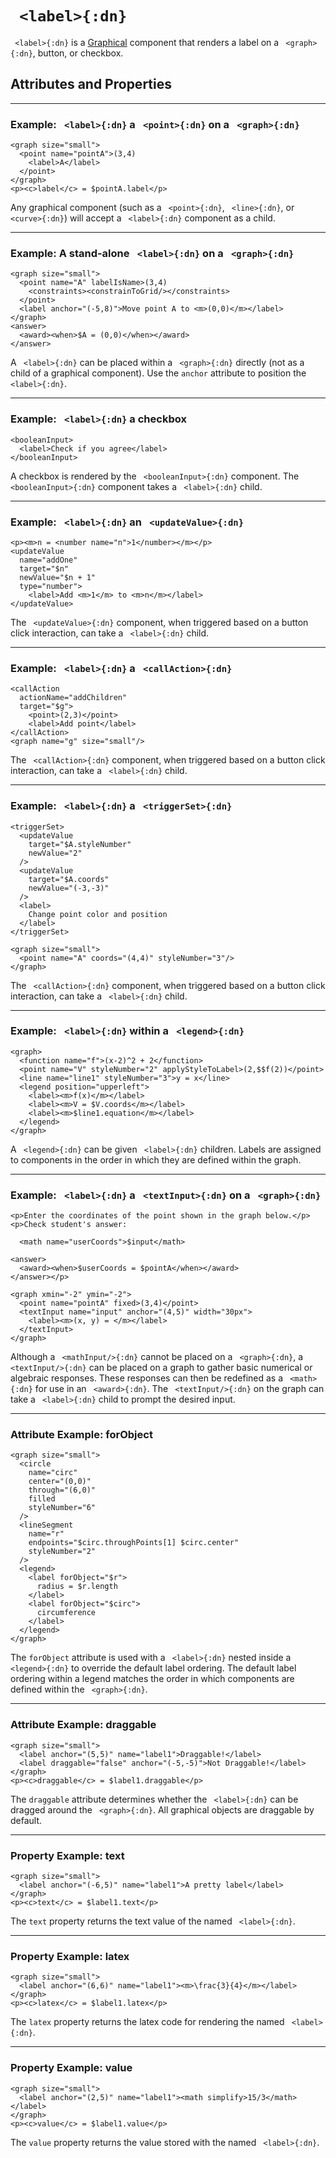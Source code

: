 


# ` <label>{:dn}`


` <label>{:dn}` is a [Graphical](../document_structure/essentialConcepts#component-types)
component that renders a label on a ` <graph>{:dn}`, button, or checkbox.

## Attributes and Properties 
 <AttrDisplay name='label'/> 
 <PropDisplay name='label'/>

---

### Example: ` <label>{:dn}` a ` <point>{:dn}` on a ` <graph>{:dn}`


```doenet-example
<graph size="small">
  <point name="pointA">(3,4)
    <label>A</label>
  </point>
</graph>
<p><c>label</c> = $pointA.label</p>
```



Any graphical component (such as a ` <point>{:dn}`, ` <line>{:dn}`, or ` <curve>{:dn}`) will 
accept a ` <label>{:dn}` component as a child.



---

### Example: A stand-alone ` <label>{:dn}` on a ` <graph>{:dn}`


```doenet-example
<graph size="small">
  <point name="A" labelIsName>(3,4)
    <constraints><constrainToGrid/></constraints>
  </point>
  <label anchor="(-5,8)">Move point A to <m>(0,0)</m></label>
</graph>
<answer>
  <award><when>$A = (0,0)</when></award>
</answer>     
```



A ` <label>{:dn}` can be placed within a ` <graph>{:dn}` directly (not as a child of a graphical component). Use the `anchor` attribute to position the ` <label>{:dn}`.



---

### Example: ` <label>{:dn}` a checkbox


```doenet-example
<booleanInput>
  <label>Check if you agree</label>
</booleanInput>
```



A checkbox is rendered by the ` <booleanInput>{:dn}` component. The ` <booleanInput>{:dn}` component takes a ` <label>{:dn}` child.



---

### Example: ` <label>{:dn}` an ` <updateValue>{:dn}`


```doenet-editor-horiz
<p><m>n = <number name="n">1</number></m></p>
<updateValue 
  name="addOne" 
  target="$n" 
  newValue="$n + 1" 
  type="number">
    <label>Add <m>1</m> to <m>n</m></label>
</updateValue>
```



The ` <updateValue>{:dn}` component, when triggered based on a button click 
interaction, can take a ` <label>{:dn}` child.



---

### Example: ` <label>{:dn}` a ` <callAction>{:dn}`


```doenet-editor-horiz
<callAction 
  actionName="addChildren" 
  target="$g">
    <point>(2,3)</point>
    <label>Add point</label>
</callAction>
<graph name="g" size="small"/>      
```



The ` <callAction>{:dn}` component, when triggered based on a button click interaction, 
can take a ` <label>{:dn}` child.



---

### Example: ` <label>{:dn}` a ` <triggerSet>{:dn}`


```doenet-editor-horiz
<triggerSet>
  <updateValue 
    target="$A.styleNumber" 
    newValue="2"
  />
  <updateValue 
    target="$A.coords" 
    newValue="(-3,-3)" 
  />
  <label>
    Change point color and position
  </label>
</triggerSet>

<graph size="small">
  <point name="A" coords="(4,4)" styleNumber="3"/>
</graph>
```



The ` <callAction>{:dn}` component, when triggered based on a 
button click interaction, can take a ` <label>{:dn}` child.



---

### Example: ` <label>{:dn}` within a ` <legend>{:dn}`


```doenet-editor-horiz
<graph>
  <function name="f">(x-2)^2 + 2</function>
  <point name="V" styleNumber="2" applyStyleToLabel>(2,$$f(2))</point>
  <line name="line1" styleNumber="3">y = x</line>
  <legend position="upperleft">
    <label><m>f(x)</m></label>
    <label><m>V = $V.coords</m></label>
    <label><m>$line1.equation</m></label>
  </legend>
</graph>
```



A ` <legend>{:dn}` can be given ` <label>{:dn}` children. Labels are assigned to components in the 
order in which they are defined within the graph.



---

### Example: ` <label>{:dn}` a ` <textInput>{:dn}` on a ` <graph>{:dn}`


```doenet-editor-horiz
<p>Enter the coordinates of the point shown in the graph below.</p>
<p>Check student's answer:

  <math name="userCoords">$input</math>

<answer>
  <award><when>$userCoords = $pointA</when></award>
</answer></p>

<graph xmin="-2" ymin="-2">
  <point name="pointA" fixed>(3,4)</point>
  <textInput name="input" anchor="(4,5)" width="30px">
    <label><m>(x, y) = </m></label>
  </textInput>
</graph>
```



Although a ` <mathInput/>{:dn}` cannot be placed on a ` <graph>{:dn}`, a ` <textInput/>{:dn}` can be 
placed on a graph to gather basic numerical or algebraic responses. These responses can then be 
redefined as a ` <math>{:dn}` for use in an ` <award>{:dn}`. The ` <textInput/>{:dn}` on the graph 
can take a ` <label>{:dn}` child to prompt the desired input.



---

### Attribute Example: forObject


```doenet-editor-horiz
<graph size="small">
  <circle 
    name="circ" 
    center="(0,0)" 
    through="(6,0)" 
    filled 
    styleNumber="6"
  />
  <lineSegment 
    name="r" 
    endpoints="$circ.throughPoints[1] $circ.center" 
    styleNumber="2"
  />
  <legend>
    <label forObject="$r">
      radius = $r.length
    </label>
    <label forObject="$circ">
      circumference
    </label>
  </legend>
</graph>     
```



The `forObject` attribute is used with a ` <label>{:dn}` nested inside a ` <legend>{:dn}` to override 
the default label ordering. The default label ordering within a legend matches the order in which 
components are defined within the ` <graph>{:dn}`.



---

### Attribute Example: draggable


```doenet-example
<graph size="small">
  <label anchor="(5,5)" name="label1">Draggable!</label>
  <label draggable="false" anchor="(-5,-5)">Not Draggable!</label>
</graph>    
<p><c>draggable</c> = $label1.draggable</p>
```



The `draggable` attribute determines whether the ` <label>{:dn}` can be dragged 
around the ` <graph>{:dn}`. All graphical objects are draggable by default.



---

### Property Example: text


```doenet-editor-horiz
<graph size="small">
  <label anchor="(-6,5)" name="label1">A pretty label</label>
</graph>    
<p><c>text</c> = $label1.text</p>
```



The `text` property returns the text value of the named ` <label>{:dn}`.



---

### Property Example: latex


```doenet-editor-horiz
<graph size="small">
  <label anchor="(6,6)" name="label1"><m>\frac{3}{4}</m></label>
</graph>    
<p><c>latex</c> = $label1.latex</p>
```



The `latex` property returns the latex code for rendering the named ` <label>{:dn}`.



---

### Property Example: value


```doenet-editor-horiz
<graph size="small">
  <label anchor="(2,5)" name="label1"><math simplify>15/3</math></label>
</graph>    
<p><c>value</c> = $label1.value</p>
```



The `value` property returns the value stored with the named ` <label>{:dn}`.

